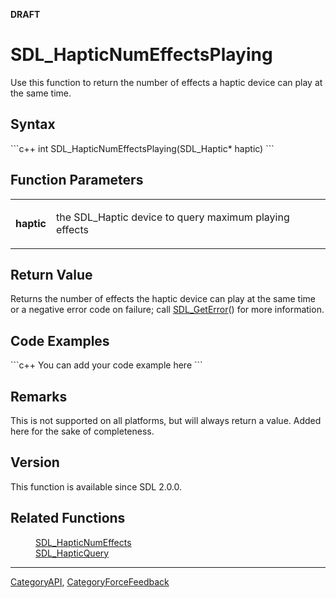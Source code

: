 <!-- pragma section-numbers off -->
<!-- pragma disable-camelcase -->
'''DRAFT'''

= SDL_HapticNumEffectsPlaying =
Use this function to return the number of effects a haptic device can play at the same time.


== Syntax ==
```c++
int SDL_HapticNumEffectsPlaying(SDL_Haptic* haptic)
```

== Function Parameters ==
{|
|'''haptic'''
|the SDL_Haptic device to query maximum playing effects
|}

== Return Value ==
Returns the number of effects the haptic device can play at the same time or a negative error code on failure; call [[SDL_GetError]]() for more information. <!-- <span style="color: green;">Should there be a link to Remarks here?</span> -->

== Code Examples ==
```c++
You can add your code example here
```

== Remarks ==
This is not supported on all platforms, but will always return a value. <!-- ^This function is available/included^ --> Added here for the sake of completeness. <!-- <span style="color: green;">Is it important to note what the value would be if it is not supported?  Would it just be 1 or 0?</span> -->

== Version ==
This function is available since SDL 2.0.0.

== Related Functions ==
:[[SDL_HapticNumEffects]]
:[[SDL_HapticQuery]]

----
[[CategoryAPI]], [[CategoryForceFeedback]]
